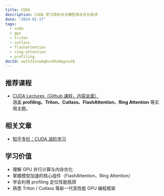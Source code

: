 ```yaml
---
title: CUDA
description: CUDA 学习资料与大模型相关优化技术
date: "2024-01-17"
tags:
  - cuda
  - gpu
  - triton
  - cutlass
  - flashattention
  - ring-attention
  - profiling
docId: nwt5322vw4q6sz8ho8qynv28
---
```


## 推荐课程

- [CUDA Lectures（Github 课程，内容全面）](https://github.com/cuda-mode/lectures)  
  涵盖 **profiling、Triton、Cutlass、FlashAttention、Ring Attention** 等实用主题。

## 相关文章

- [知乎专栏：CUDA 进阶学习](https://zhuanlan.zhihu.com/p/711304830)

## 学习价值

- 理解 GPU 并行计算与内存优化
- 掌握模型加速的核心组件（FlashAttention、Ring Attention）
- 学会利用 profiling 定位性能瓶颈
- 熟悉 Triton / Cutlass 等新一代高性能 GPU 编程框架

